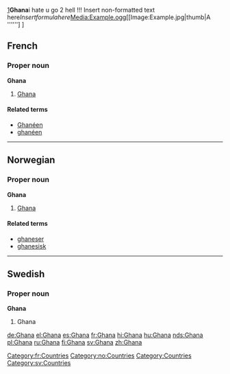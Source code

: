 [http://]''[[]]'''''Ghana'''i hate u go 2 hell !!! <nowiki>Insert non-formatted text here</nowiki><math>Insert formula here</math>[[Media:Example.ogg]][[Image:Example.jpg|thumb|A '''''']
]

==French==
===Proper noun===
[[Category:fr:Countries]]
'''Ghana'''
#[[#English|Ghana]]
====Related terms====
*[[Ghanéen]]
*[[ghanéen]]
----

==Norwegian==
===Proper noun===
[[Category:no:Countries]]
'''Ghana'''
#[[#English|Ghana]]
====Related terms====
*[[ghaneser]]
*[[ghanesisk]]

----

==Swedish==
===Proper noun===
'''Ghana'''
# Ghana

[[Category:Countries]]
[[Category:sv:Countries]]

[[de:Ghana]]
[[el:Ghana]]
[[es:Ghana]]
[[fr:Ghana]]
[[hi:Ghana]]
[[hu:Ghana]]
[[nds:Ghana]]
[[pl:Ghana]]
[[ru:Ghana]]
[[fi:Ghana]]
[[sv:Ghana]]
[[zh:Ghana]]